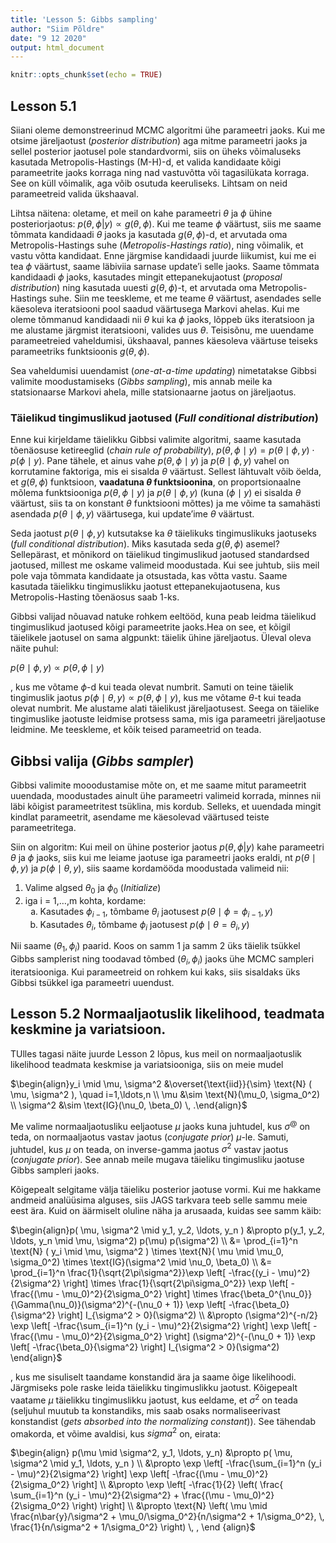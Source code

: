 ```yaml
---
title: 'Lesson 5: Gibbs sampling'
author: "Siim Põldre"
date: "9 12 2020"
output: html_document
---
```


```r
knitr::opts_chunk$set(echo = TRUE)
```

## Lesson 5.1

Siiani oleme demonstreerinud MCMC algoritmi ühe parameetri jaoks. Kui me otsime järeljaotust (*posterior distribution*) aga mitme parameetri jaoks ja sellel posterior jaotusel pole standardvormi, siis on üheks võimaluseks kasutada Metropolis-Hastings (M-H)-d, et valida kandidaate kõigi parameetrite jaoks korraga ning nad vastuvõtta või tagasilükata korraga. See on küll võimalik, aga võib osutuda keeruliseks. Lihtsam on neid parameetreid valida ükshaaval.

Lihtsa näitena: oletame, et meil on kahe parameetri $\theta$ ja $\phi$ ühine posteriorjaotus: $p(\theta, \, \phi |y) \propto g(\theta, \phi)$. Kui me teame $\phi$ väärtust, siis me saame tõmmata kandidaadi $\theta$ jaoks ja kasutada $g(\theta, \phi)$-d, et arvutada oma Metropolis-Hastings suhe (*Metropolis-Hastings ratio*), ning võimalik, et vastu võtta kandidaat. Enne järgmise kandidaadi juurde liikumist, kui me ei tea $\phi$ väärtust, saame läbiviia sarnase update'i selle jaoks. Saame tõmmata kandidaadi $\phi$ jaoks, kasutades mingit ettepanekujaotust (*proposal distribution*) ning kasutada uuesti $g(\theta, \phi)$-t, et arvutada oma Metropolis-Hastings suhe. Siin me teeskleme, et me teame $\theta$ väärtust, asendades selle käesoleva iteratsiooni pool saadud väärtusega Markovi ahelas. Kui me oleme tõmmanud kandidaadi nii $\theta$ kui ka $\phi$ jaoks, lõppeb üks iteratsioon ja me alustame järgmist iteratsiooni, valides uus $\theta$. Teisisõnu, me uuendame parameetreied vaheldumisi, ükshaaval, pannes käesoleva väärtuse teiseks parameetriks funktsioonis $g(\theta, \phi$).

Sea vaheldumisi uuendamist (*one-at-a-time updating*) nimetatakse Gibbsi valimite moodustamiseks (*Gibbs sampling*), mis annab meile ka statsionaarse Markovi ahela, mille statsionaarne jaotus on järeljaotus. 

### Täielikud tingimuslikud jaotused (*Full conditional distribution*) 

Enne kui kirjeldame täielikku Gibbsi valimite algoritmi, saame kasutada tõenäosuse ketireeglid (*chain rule of probability*), $p(\theta, \phi \mid y) = p(\theta \mid \phi, y) \cdot p(\phi \mid y)$. Pane tähele, et ainus vahe $p(\theta, \phi \mid y)$ ja $p(\theta \mid \phi, y)$ vahel on korrutamine faktoriga, mis ei sisalda $\theta$ väärtust. Sellest lähtuvalt võib öelda, et $g(\theta,\phi)$ funktsioon, **vaadatuna $\theta$ funktsioonina**, on proportsionaalne mõlema funktsiooniga  $p(\theta, \phi \mid y)$ ja $p(\theta \mid \phi, y)$ (kuna $(\phi \mid y)$ ei sisalda $\theta$ väärtust, siis ta on konstant $\theta$ funktsiooni mõttes) ja me võime ta samahästi asendada $p(\theta \mid \phi, y)$ väärtusega, kui update'ime $\theta$ väärtust. 

Seda jaotust  $p(\theta \mid \phi, y)$ kutsutakse ka $\theta$ täielikuks tingimuslikuks jaotuseks (*full conditional distribution*). Miks kasutada seda $g(\theta,\phi)$ asemel? Sellepärast, et mõnikord on täielikud tingimuslikud jaotused standardsed jaotused, millest me oskame valimeid moodustada. Kui see juhtub, siis meil pole vaja tõmmata kandidaate ja otsustada, kas võtta vastu. Saame kasutada täielikku tingimuslikku jaotust ettepanekujaotusena, kus Metropolis-Hasting tõenäosus saab 1-ks. 

Gibbsi valijad nõuavad natuke rohkem eeltööd, kuna peab leidma täielikud tingimuslikud jaotused kõigi parameetrite jaoks.Hea on see, et kõigil täielikele jaotusel on sama algpunkt: täielik ühine järeljaotus. Üleval oleva näite puhul:

$p(\theta \mid \phi, y) \propto p(\theta, \phi \mid y)$

, kus me võtame $\phi$-d kui teada olevat numbrit. Samuti on teine täielik tingimuslik jaotus $p(\phi \mid \theta, y) \propto p(\theta, \phi \mid y)$, kus me võtame $\theta$-t kui teada olevat numbrit. Me alustame alati täielikust järeljaotusest. Seega on täielike tingimuslike jaotuste leidmise protsess sama, mis iga parameetri järeljaotuse leidmine. Me teeskleme, et kõik teised parameetrid on teada. 

## Gibbsi valija (*Gibbs sampler*)

Gibbsi valimite mooodustamise mõte on, et me saame mitut parameetrit uuendada, moodustades ainult ühe parameetri valimeid korrada, minnes nii läbi kõigist parameetritest tsüklina, mis kordub. Selleks, et uuendada mingit kindlat parameetrit, asendame me käesolevad väärtused teiste parameetritega. 

Siin on algoritm: Kui meil on ühine posterior jaotus $p(\theta,\,\phi|y)$ kahe parameetri $\theta$ ja $\phi$ jaoks, siis kui me leiame jaotuse iga parameetri jaoks eraldi, nt $p(\theta \mid \phi, y)$  ja $p(\phi \mid \theta, y)$, siis saame kordamööda moodustada valimeid nii:

1. Valime algsed $\theta_0$ ja $\phi_0$ (*Initialize*)
2. iga i = 1,...,m kohta, kordame:  
     a. Kasutades $\phi_{i-1}$, tõmbame $\theta_i$ jaotusest $p(\theta \mid \phi = \phi_{i-1}, y)$ 
     b. Kasutades $\theta_i$, tõmbame $\phi_i$ jaotusest $p(\phi \mid \theta = \theta_i, y)$
     
Nii saame $(\theta_1, \phi_i)$ paarid. Koos on samm 1 ja samm 2 üks täielik tsükkel Gibbs samplerist ning toodavad tõmbed $(\theta_i,\phi_i)$ jaoks ühe MCMC sampleri iteratsiooniga. Kui parameetreid on rohkem kui kaks, siis sisaldaks üks Gibbsi tsükkel iga parameetri uuendust.

## Lesson 5.2 Normaaljaotuslik likelihood, teadmata keskmine ja variatsioon.

TUlles tagasi näite juurde Lesson 2 lõpus, kus meil on normaaljaotuslik likelihood teadmata keskmise ja variatsiooniga, siis on meie mudel

$\begin{align}y_i \mid \mu, \sigma^2 &\overset{\text{iid}}{\sim} \text{N} ( \mu, \sigma^2 ), \quad i=1,\ldots,n \\ \mu &\sim \text{N}(\mu_0, \sigma_0^2) \\ \sigma^2 &\sim \text{IG}(\nu_0, \beta_0)  \, .\end{align}$

Me valime normaaljaotusliku eeljaotuse $\mu$ jaoks kuna juhtudel, kus $\sigma^@$ on teda, on normaaljaotus vastav jaotus (*conjugate prior*) $\mu$-le. Samuti, juhtudel, kus $\mu$ on teada, on inverse-gamma jaotus $\sigma^2$ vastav jaotus (*conjugate prior*). See annab meile mugava täieliku tingimusliku jaotuse Gibbs sampleri jaoks.

Kõigepealt selgitame välja täieliku posterior jaotuse vormi. Kui me hakkame andmeid analüüsima alguses, siis JAGS tarkvara teeb selle sammu meie eest ära. Kuid on äärmiselt oluline näha ja arusaada, kuidas see samm käib:

$\begin{align}p( \mu, \sigma^2 \mid y_1, y_2, \ldots, y_n ) &\propto p(y_1, y_2, \ldots, y_n \mid \mu, \sigma^2) p(\mu) p(\sigma^2) \\  &= \prod_{i=1}^n \text{N} ( y_i \mid \mu, \sigma^2 ) \times \text{N}( \mu \mid \mu_0, \sigma_0^2) \times \text{IG}(\sigma^2 \mid \nu_0, \beta_0) \\ &= \prod_{i=1}^n \frac{1}{\sqrt{2\pi\sigma^2}}\exp \left[ -\frac{(y_i - \mu)^2}{2\sigma^2} \right] \times \frac{1}{\sqrt{2\pi\sigma_0^2}} \exp \left[ -\frac{(\mu - \mu_0)^2}{2\sigma_0^2} \right] \times \frac{\beta_0^{\nu_0}}{\Gamma(\nu_0)}(\sigma^2)^{-(\nu_0 + 1)} \exp \left[ -\frac{\beta_0}{\sigma^2} \right] I_{\sigma^2 > 0}(\sigma^2) \\ &\propto (\sigma^2)^{-n/2} \exp \left[ -\frac{\sum_{i=1}^n (y_i - \mu)^2}{2\sigma^2} \right] \exp \left[ -\frac{(\mu - \mu_0)^2}{2\sigma_0^2} \right] (\sigma^2)^{-(\nu_0 + 1)} \exp \left[ -\frac{\beta_0}{\sigma^2} \right] I_{\sigma^2 > 0}(\sigma^2) \end{align}$

, kus me sisuliselt taandame konstandid ära ja saame õige likelihoodi. Järgmiseks pole raske leida täielikku tingimuslikku jaotust. Kõigepealt vaatame $\mu$ täielikku tingimuslikku jaotust, kus eeldame, et $\sigma^2$ on teada (seljuhul muutub ta konstandiks, mis saab osaks normaliseerivast konstandist (*gets absorbed into the normalizing constant*)). See tähendab omakorda, et võime avaldisi, kus $sigma^2$ on, eirata:

$\begin{align} p(\mu \mid \sigma^2, y_1, \ldots, y_n) &\propto p( \mu, \sigma^2 \mid y_1, \ldots, y_n ) \\ &\propto \exp \left[ -\frac{\sum_{i=1}^n (y_i - \mu)^2}{2\sigma^2} \right] \exp \left[ -\frac{(\mu - \mu_0)^2}{2\sigma_0^2} \right] \\ &\propto \exp \left[ -\frac{1}{2} \left( \frac{ \sum_{i=1}^n (y_i - \mu)^2}{2\sigma^2} + \frac{(\mu - \mu_0)^2}{2\sigma_0^2} \right) \right] \\ &\propto \text{N} \left( \mu \mid \frac{n\bar{y}/\sigma^2 + \mu_0/\sigma_0^2}{n/\sigma^2 + 1/\sigma_0^2}, \, \frac{1}{n/\sigma^2 + 1/\sigma_0^2} \right) \, , \end {align}$


